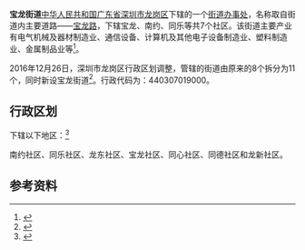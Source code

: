 {{中国乡级行政区|44/03/07/016/000
| 电话区号 = 755
}}

'''宝龙街道'''[[中华人民共和国|中华人民共和国]][[广东省|广东省]][[深圳市|深圳市]][[龙岗区|龙岗区]]下辖的一个[[街道办事处|街道办事处]]，名称取自街道内主要道路——[[宝龙路|宝龙路]]，下辖宝龙、南约、同乐等共7个社区。该街道主要产业有电气机械及器材制造业、通信设备、计算机及其他电子设备制造业、塑料制造业、金属制品业等<ref>{{Cite news|url=http://news.163.com/16/1228/10/C9C95S4F00014AEE.html|title=龙岗区昨举行挂牌仪式，增加吉华、园山、宝龙3街道|last=|first=|date=2016-12-28|work=金羊网(广州)|accessdate=2017-01-10|archive-url=https://web.archive.org/web/20180504090303/http://news.163.com/16/1228/10/C9C95S4F00014AEE.html|archive-date=2018-05-04|dead-url=yes}}</ref>。

2016年12月26日，深圳市龙岗区行政区划调整，管辖的街道由原来的8个拆分为11个，同时新设宝龙街道<ref>{{Cite news|url=http://sz.leju.com/news/2016-12-27/10306219338475091841427.shtml|title=深圳宝安区街道“6变10” 龙岗区街道“8变11”|last=|first=|date=2016-12-27|work=南方日报|accessdate=2017-01-10|archive-url=https://web.archive.org/web/20170110161409/http://sz.leju.com/news/2016-12-27/10306219338475091841427.shtml|archive-date=2017-01-10|dead-url=yes}}</ref>。行政代码为：440307019000。

== 行政区划 ==
下辖以下地区：<ref>{{PRC admin/ref sgc|44/03/07/016/000}}</ref>

南约社区、同乐社区、龙东社区、宝龙社区、同心社区、同德社区和龙新社区。

==参考资料==
{{reflist}}

{{PRC admin/navcat|44/03/07/016/000}}